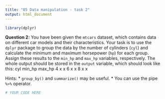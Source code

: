 ```yaml
---
title: "05 Data manipulation - task 2"
output: html_document
---
```


```r
library(dplyr)
```

**Question 2:** You have been given the `mtcars` dataset, which contains data on different car models and their characteristics. Your task is to use the `dplyr` package to group the data by the number of cylinders (`cyl`) and calculate the minimum and maximum horsepower (`hp`) for each group. Assign these results to the `min_hp` and `max_hp` variables, respectively. The whole output should be stored in the `output` variable, which should look like this:
cyl min_hp max_hp
 4     x      x
 6     x      x
 8     x      x

Hints:
* `group_by()` and `summarize()` may be useful.
* You can use the pipe `%>%` operator.

```r
# YOUR CODE HERE
```
